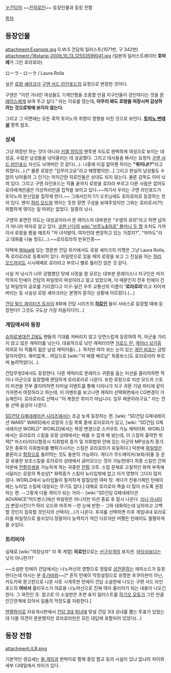 [[∀건담]]의 ~~[[진히로인]]~~ 등장인물과 등장 전함

[[목차]]
== 등장인물 ==
attachment:Example.jpg
G.W.S 건담워 일러스트(1071번, 구 342번)
attachment:/18starjp-2009_10_13_12553599041.jpg
(일본의 일러스트레이터 '''호마레'''가 그린 로라로라)

ローラ・ローラ / Laura Rolla

실은 [[로랑 셰아크]]가 [[구엔 서드 라인포드]]의 요청으로 변장한 것이다.

구엔은 "이런 가녀린 여성들도 기계인형을 조종할 만큼 지구인들이 강인하다는 것을 [[문 레이스]]에게 보여 주고 싶다." 라는 이유를 댔는데, '''아무리 봐도 로랑을 여장시켜 감상하려는 것으로밖에 보이지 않는다.'''

그리고 그 이면에는 모든 흑막 토미노의 취향이 영향을 미친 것으로 보인다. '''[[토미노 변태설]]''' 항목 참조.
=== 상세 ===
그냥 여장만 하는 것이 아니라 [[키엘 하임]]의 맨투맨 지도로 완벽하게 여성으로 보이는 데 성공, 수많은 남성들을 낚아올리는 데 성공했다. 그리고 대사들을 봐서는 요청자 [[구엔 서드 라인포드]] 자신도 낚여버린 것 같다(...). 나중에 이걸 알아챈 하리는 '''"취미냐!?"'''라고 외쳤다(...).[* 물론 로랑은 "임무라고요"라고 해명했지만...] 그리고 현실의 남성들도 수없이 낚아올려 그 인기는 어지간한 히로인들은 상대도 되지 않는다. 물론 감독도 이미 낚여 있다. 그리고 구엔 라인포드는 작품 끝까지 로랑을 로라라 부르고 다른 사람은 없어도 로라에게만큼은 이상하리만큼 집착을 보이고 있다.~~여기서 우리는 구엔 라인포드가 토미노의 분신임을 짐작케 한다.~~ 
그래서인지 1기 오프닝에도 로라로라로 등장하는 컷이 있다. 왠지 [[하리 오드]]와 엮이는 듯한 장면 구성을 보여주었지만 그와는 로라로서(?!) 위험하게 엮이는 일 따위는 없었다. 일종의 낚시.

구엔의 표면전 의도는 대성공이라서 문 레이스의 대부분은 "수염의 로라"라고 하면 남자가 아니라 여자로 알고 있다. [[코렌 난다]]의 [[wiki:"브루노&야곱" 똘마니 두 명]] 조차도 가까이서 로랑을 봤을 때조차 "저 녀석말야, 여자인데 변장하고 있는 거겠지?", "아마도"라고 대화를 나눌 정도(...).~~로라로라의 빈유인증~~

덕택에 [[Wikia]]에 있는 영문판 건담 위키에서도 로랑 셰아크의 이명은 그냥 Laura Rolla, 즉 로라로라로 등록되어 있다. 파일럿으로 있을 때의 로랑을 보고 그 진실을 아는 [[하리 오드]]까지도 시시때때로 로라라고 부르니 별로 틀리진 않은 것 같다.

사실 저 낚시가 너무 강렬했던 탓에 사정을 잘 모르는 대부분 문레이스나 지구인은 마지막까지 턴에이 건담의 파일럿이 여성이라고 알고 있었으며, 이 때문인지 전후 턴에이 건담 파일럿의 공로를 기리겠다고 지구-달간 우주 교통선의 이름이 ''''로라로라''''라고 지어져버리는 등 사실상 로랑 셰아크라는 본명이 묻히는 상황에 이르렀다.(...)

[[건담 빌드 파이터즈 트라이]] 8화에 건담 시리즈의 '''[[히로인]]''' 들이 서비스로 등장할 때에 등장한다!! 그것도 구도상 가장 처음이다!!(...) 
=== 게임에서의 등장 ===
[[슈퍼로봇대전 Z]]에도 팬들의 기대를 저버리지 않고 당연스럽게 등장하여 적, 아군을 가리지 않고 많은 캐릭터를 낚는다. 대표적으로 낚인 캐릭터라면 [[가로드 란]], [[게이너 상가]]등 의외로 타 작품의 젊은 남성 캐릭터들(…). 하지만 여자 보는 눈이 있는 [[게인 비죠]]는 금방 알아차렸다. 재미없게... 여담으로 [wiki:"지 에델 베르날" 최종보스]도 로라로라라 부르며 놀려먹었다(…).

건담무쌍2에서도 등장한다. 다른 캐릭터로 문레이스 귀환을 돕는 미션을 클리어하면 적이나 아군으로 등장할때 랜덤하게 로라로라로 나온다. 또한 로랑으로 미션 모드의 스토리 미션을 전부 클리어하면 터미널 이벤트를 통해 디아나가 지구 귀환 기념 파티에 같이 가자면서 여장하라고 하는데, 이 이벤트를 보고나면 캐릭터 선택화면에서 CG변경이 가능해진다. 로라로라로 선택시 "이 복장은 취미가 아닙니다. 임무 때문이라구요." 라는 전용 선택 음성이 나온다.

[[SD건담 G제네레이션 시리즈]]에서는 조금 늦게 등장하는 편. [wiki: "SD건담 G제네레이션 WARS" WARS]에서 로랑의 스킬 목록 중에 로라로라가 있고, [wiki: "SD건담 G제네레이션 WORLD" WORLD]에서는 복장 변경으로 스카우트 가능 캐릭터화. WORLD에서는 로라로라 스킬을 로랑 상태에서는 배울 수 없게 해 놨는데, 이 스킬의 흉악한 위력[* 마스터/리더/함장시 지휘범위 증가 및 지휘범위 안에 있는 아군의 MP상승치 증가. 모든 종류의 지휘범위를 뻥튀기시키는 스킬은 로라로라가 유일하다.] 덕분에 [[파일럿]]은 물론이고 [[함장]]으로 돌려막는 것도 충분히 가능하다. 게다가 무드메이커/보좌/위풍 등 온갖 유용한 보조스킬을 로라로라 상태에서 긁어모으는 것이 가능한데다 최종 스킬인 간파 덕분에 [[전함무쌍]]을 가능하게 하는 귀중한 [[전함]] 크루. 스킬 문제로 고질적인 화력 부족에 시달리는 로랑의 특성상[* 화력증가 스킬이 뉴타입밖에 없고 이거 영향이 그다지 많지 않다. WORLD에서 뉴타입들이 철저하게 칼질당한 여파 탓. 게다가 전용기체인 턴에이에는 뉴타입 스킬에 대응되는 무기도 없다.] 대체로 로라로라 쪽을 더 많이 쓰도록 권장하는 편. --그렇게 다들 게이가 되는 거야-- 
[wiki:"SD건담 G제네레이션 ADVANCE"어드밴스]에선 파일럿은 아니지만 미션 종료 후 잠시 나온다. [[리나 아시타]]가 변장시킨다?! 하리 오드와 마주쳐 --한 눈에 반한-- 그와 대화하는데 남자라고 고백할 것인지 침묵할 것인지의 선택지(...)가 나온다. 후자를 선택하면 이후 게임내내 로라로라를 파일럿으로 쓸수있다.정말이다 능력치가 약간 다르지만 어쨌든 턴에이도 멀쩡하게 쓸 수있다.
=== 트리비아 ===
실제로 [wiki:"여장남자" 이 쪽 계열] '''히로인'''으로는 [[선구자]]격의 포지션. [[마당쇠]]보다는 낫지 아니한가?

~~소설판 턴에이 건담에서는 나노머신의 영향으로 정말로 [[성전환]]하는 에피소드가 등장한다는데 아시는 분 [[추가바람]]~~[* 흔히 턴에이 막장설정으로 유명한 후쿠이판이 아닌, 카도카와 문고판으로 나온 사토 시게루판 턴에이 건담 소설판에 나오는 구엔 서드 라인포드의 '''여비서''' 줄리우스가 의료용 나노머신으로 진짜 여자 줄리아가 되는 내용이 나오긴 한다. 그 와전인 듯. 참고로 이 소설판은 초판 표지 일러스트를 [[하기오 모토]]가 그린 만큼 인간관계에 있어서 일품의 막장도를 자랑한다.]

[[엔젤하이로]] 자유게시판에서 [[건담 3대 악녀]]에 맞설 건담 3대 성녀를 뽑는 투표가 있었는데 다들 의견이 분분했지만 로라로라만은 모든 대답에 포함되어 있었다(...)
== 등장 전함 ==
attachment:/LR.png

기본적인 생김새는 [[윌 게임]]과 판박이로 함체 중앙 함교 등의 시설이 있냐 없냐의 차이와 세부 디테일에서 차이가 있다.
